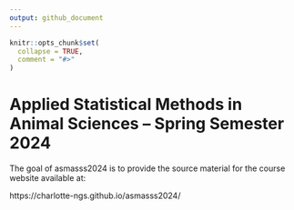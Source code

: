 ```yaml
---
output: github_document
---
```


<!-- README.md is generated from README.Rmd. Please edit that file -->

```r
knitr::opts_chunk$set(
  collapse = TRUE,
  comment = "#>"
)
```

# Applied Statistical Methods in Animal Sciences -- Spring Semester 2024

<!-- badges: start -->
<!-- badges: end -->

The goal of asmasss2024 is to provide the source material for the course website available at: 


https://charlotte-ngs.github.io/asmasss2024/


